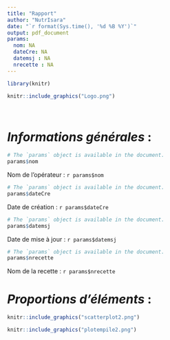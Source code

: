 ```yaml
---
title: "Rapport"
author: "NutrIsara"
date: "`r format(Sys.time(), '%d %B %Y')`"
output: pdf_document
params:
  nom: NA
  dateCre: NA
  datemsj : NA
  nrecette : NA
---
```

```r
library(knitr)
```

```r
knitr::include_graphics("Logo.png")
```
&nbsp;

# *Informations générales* :

```r
# The `params` object is available in the document.
params$nom
```
Nom de l'opérateur : `r params$nom`
```r
# The `params` object is available in the document.
params$dateCre
```
Date de création : `r params$dateCre`
```r
# The `params` object is available in the document.
params$datemsj
```
Date de mise à jour : `r params$datemsj`

```r
# The `params` object is available in the document.
params$nrecette
```
Nom de la recette : `r params$nrecette`


\newpage
# *Proportions d'éléments* :
```r
knitr::include_graphics("scatterplot2.png")
```

```r
knitr::include_graphics("plotempile2.png")
```